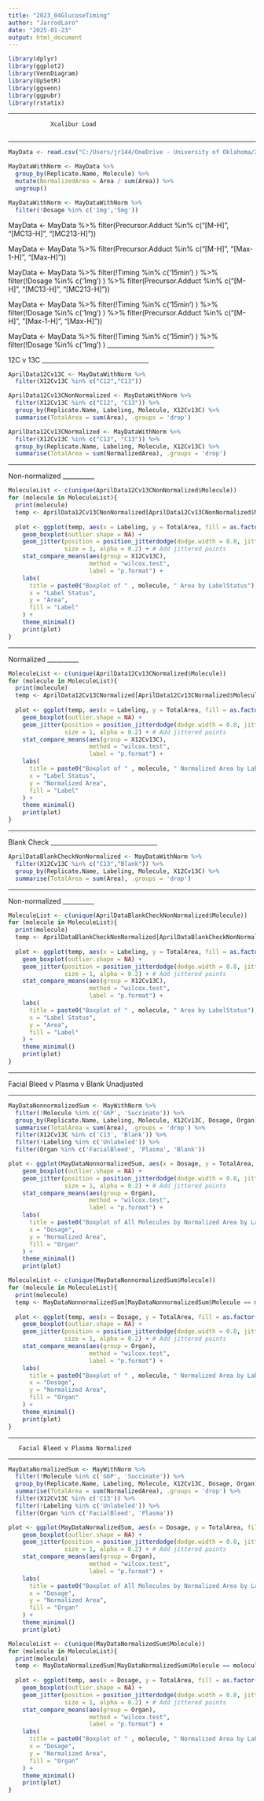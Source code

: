 ---
title: "2023_04GlucoseTiming"
author: "JarrodLaro"
date: "2025-01-23"
output: html_document
---


```{r}
library(dplyr)
library(ggplot2)
library(VennDiagram)
library(UpSetR)
library(ggvenn)
library(ggpubr)
library(rstatix)
```

______________________________________________________

                Xcalibur Load
                
______________________________________________________


```{r}
MayData <- read.csv("C:/Users/jr144/OneDrive - University of Oklahoma/202513C_Methods_Paper/2023_05GlucoseDosing/2023_05GlucoseDosingFormatted.csv", fileEncoding = 'UTF-8-BOM')

MayDataWithNorm <- MayData %>%
  group_by(Replicate.Name, Molecule) %>%
  mutate(NormalizedArea = Area / sum(Area)) %>%
  ungroup()

MayDataWithNorm <- MayDataWithNorm %>%
  filter(!Dosage %in% c('1mg','5mg'))
```

MayData <- MayData %>%
  filter(Precursor.Adduct %in% c("[M-H]", "[MC13-H]", "[MC213-H]"))
  
MayData <- MayData %>%
  filter(Precursor.Adduct %in% c("[M-H]", "[Max-1-H]", "[Max-H]"))
  
MayData <- MayData %>%
  filter(!Timing %in% c('15min') ) %>%
  filter(!Dosage %in% c('1mg') ) %>%
  filter(Precursor.Adduct %in% c("[M-H]", "[MC13-H]", "[MC213-H]"))
  
MayData <- MayData %>%
  filter(!Timing %in% c('15min') ) %>%
  filter(!Dosage %in% c('1mg') ) %>%
  filter(Precursor.Adduct %in% c("[M-H]", "[Max-1-H]", "[Max-H]"))

MayData <- MayData %>%
  filter(!Timing %in% c('15min') ) %>%
  filter(!Dosage %in% c('1mg') )
__________________________________

12C v 13C
__________________________________

```{r}
AprilData12Cv13C <- MayDataWithNorm %>%
  filter(X12Cv13C %in% c("C12","C13"))

AprilData12Cv13CNonNormalized <- MayDataWithNorm %>%
  filter(X12Cv13C %in% c("C12", "C13")) %>%
  group_by(Replicate.Name, Labeling, Molecule, X12Cv13C) %>%
  summarise(TotalArea = sum(Area), .groups = 'drop')

AprilData12Cv13CNormalized <- MayDataWithNorm %>%
  filter(X12Cv13C %in% c("C12", "C13")) %>%
  group_by(Replicate.Name, Labeling, Molecule, X12Cv13C) %>%
  summarise(TotalArea = sum(NormalizedArea), .groups = 'drop')
```

__________

Non-normalized
__________

```{r}

MoleculeList <- c(unique(AprilData12Cv13CNonNormalized$Molecule))
for (molecule in MoleculeList){
  print(molecule)
  temp <- AprilData12Cv13CNonNormalized[AprilData12Cv13CNonNormalized$Molecule == molecule,]
  
  plot <- ggplot(temp, aes(x = Labeling, y = TotalArea, fill = as.factor(X12Cv13C))) +
    geom_boxplot(outlier.shape = NA) +
    geom_jitter(position = position_jitterdodge(dodge.width = 0.8, jitter.width = 0.2),
                size = 1, alpha = 0.2) + # Add jittered points
    stat_compare_means(aes(group = X12Cv13C), 
                       method = "wilcox.test", 
                       label = "p.format") +
    labs(
      title = paste0("Boxplot of " , molecule, " Area by LabelStatus"),
      x = "Label Status",
      y = "Area",
      fill = "Label"
    ) +
    theme_minimal()
    print(plot)
}
```

__________

Normalized
__________

```{r}

MoleculeList <- c(unique(AprilData12Cv13CNormalized$Molecule))
for (molecule in MoleculeList){
  print(molecule)
  temp <- AprilData12Cv13CNormalized[AprilData12Cv13CNormalized$Molecule == molecule,]
  
  plot <- ggplot(temp, aes(x = Labeling, y = TotalArea, fill = as.factor(X12Cv13C))) +
    geom_boxplot(outlier.shape = NA) +
    geom_jitter(position = position_jitterdodge(dodge.width = 0.8, jitter.width = 0.2),
                size = 1, alpha = 0.2) + # Add jittered points
    stat_compare_means(aes(group = X12Cv13C), 
                       method = "wilcox.test", 
                       label = "p.format") +
    labs(
      title = paste0("Boxplot of " , molecule, " Normalized Area by LabelStatus"),
      x = "Label Status",
      y = "Normalized Area",
      fill = "Label"
    ) +
    theme_minimal()
    print(plot)
}
```

__________________________________

Blank Check
__________________________________
```{r}

AprilDataBlankCheckNonNormalized <- MayDataWithNorm %>%
  filter(X12Cv13C %in% c("C13","Blank")) %>%
  group_by(Replicate.Name, Labeling, Molecule, X12Cv13C) %>%
  summarise(TotalArea = sum(Area), .groups = 'drop')

```
__________

Non-normalized
__________

```{r}
MoleculeList <- c(unique(AprilDataBlankCheckNonNormalized$Molecule))
for (molecule in MoleculeList){
  print(molecule)
  temp <- AprilDataBlankCheckNonNormalized[AprilDataBlankCheckNonNormalized$Molecule == molecule,]
  
  plot <- ggplot(temp, aes(x = Labeling, y = TotalArea, fill = as.factor(X12Cv13C))) +
    geom_boxplot(outlier.shape = NA) +
    geom_jitter(position = position_jitterdodge(dodge.width = 0.8, jitter.width = 0.2),
                size = 1, alpha = 0.2) + # Add jittered points
    stat_compare_means(aes(group = X12Cv13C), 
                       method = "wilcox.test", 
                       label = "p.format") +
    labs(
      title = paste0("Boxplot of " , molecule, " Area by LabelStatus"),
      x = "Label Status",
      y = "Area",
      fill = "Label"
    ) +
    theme_minimal()
    print(plot)
}
```

______________________________________________


   Facial Bleed v Plasma v Blank Unadjusted


______________________________________________

```{r}
MayDataNonnormalizedSum <- MayWithNorm %>%
  filter(!Molecule %in% c('G6P', 'Succinate')) %>%
  group_by(Replicate.Name, Labeling, Molecule, X12Cv13C, Dosage, Organ) %>%
  summarise(TotalArea = sum(Area), .groups = 'drop') %>%
  filter(X12Cv13C %in% c('C13', 'Blank')) %>%
  filter(!Labeling %in% c('Unlabeled')) %>%
  filter(Organ %in% c('FacialBleed', 'Plasma', 'Blank'))
```

```{r}

plot <- ggplot(MayDataNonnormalizedSum, aes(x = Dosage, y = TotalArea, fill = as.factor(Organ))) +
    geom_boxplot(outlier.shape = NA) +
    geom_jitter(position = position_jitterdodge(dodge.width = 0.8, jitter.width = 0.2),
                size = 1, alpha = 0.2) + # Add jittered points
    stat_compare_means(aes(group = Organ), 
                       method = "wilcox.test", 
                       label = "p.format") +
    labs(
      title = paste0("Boxplot of All Molecules by Normalized Area by LabelStatus"),
      x = "Dosage",
      y = "Normalized Area",
      fill = "Organ"
    ) +
    theme_minimal()
    print(plot)

```
```{r}

MoleculeList <- c(unique(MayDataNonnormalizedSum$Molecule))
for (molecule in MoleculeList){
  print(molecule)
  temp <- MayDataNonnormalizedSum[MayDataNonnormalizedSum$Molecule == molecule,]
  
  plot <- ggplot(temp, aes(x = Dosage, y = TotalArea, fill = as.factor(Organ))) +
    geom_boxplot(outlier.shape = NA) +
    geom_jitter(position = position_jitterdodge(dodge.width = 0.8, jitter.width = 0.2),
                size = 1, alpha = 0.2) + # Add jittered points
    stat_compare_means(aes(group = Organ), 
                       method = "wilcox.test", 
                       label = "p.format") +
    labs(
      title = paste0("Boxplot of " , molecule, " Normalized Area by LabelStatus"),
      x = "Dosage",
      y = "Normalized Area",
      fill = "Organ"
    ) +
    theme_minimal()
    print(plot)
}
```
______________________________________________


       Facial Bleed v Plasma Normalized


______________________________________________

```{r}
MayDataNormalizedSum <- MayWithNorm %>%
  filter(!Molecule %in% c('G6P', 'Succinate')) %>%
  group_by(Replicate.Name, Labeling, Molecule, X12Cv13C, Dosage, Organ) %>%
  summarise(TotalArea = sum(NormalizedArea), .groups = 'drop') %>%
  filter(X12Cv13C %in% c('C13')) %>%
  filter(!Labeling %in% c('Unlabeled')) %>%
  filter(Organ %in% c('FacialBleed', 'Plasma'))
```

```{r}

plot <- ggplot(MayDataNormalizedSum, aes(x = Dosage, y = TotalArea, fill = as.factor(Organ))) +
    geom_boxplot(outlier.shape = NA) +
    geom_jitter(position = position_jitterdodge(dodge.width = 0.8, jitter.width = 0.2),
                size = 1, alpha = 0.2) + # Add jittered points
    stat_compare_means(aes(group = Organ), 
                       method = "wilcox.test", 
                       label = "p.format") +
    labs(
      title = paste0("Boxplot of All Molecules by Normalized Area by LabelStatus"),
      x = "Dosage",
      y = "Normalized Area",
      fill = "Organ"
    ) +
    theme_minimal()
    print(plot)

```


```{r}

MoleculeList <- c(unique(MayDataNormalizedSum$Molecule))
for (molecule in MoleculeList){
  print(molecule)
  temp <- MayDataNormalizedSum[MayDataNormalizedSum$Molecule == molecule,]
  
  plot <- ggplot(temp, aes(x = Dosage, y = TotalArea, fill = as.factor(Organ))) +
    geom_boxplot(outlier.shape = NA) +
    geom_jitter(position = position_jitterdodge(dodge.width = 0.8, jitter.width = 0.2),
                size = 1, alpha = 0.2) + # Add jittered points
    stat_compare_means(aes(group = Organ), 
                       method = "wilcox.test", 
                       label = "p.format") +
    labs(
      title = paste0("Boxplot of " , molecule, " Normalized Area by LabelStatus"),
      x = "Dosage",
      y = "Normalized Area",
      fill = "Organ"
    ) +
    theme_minimal()
    print(plot)
}
```